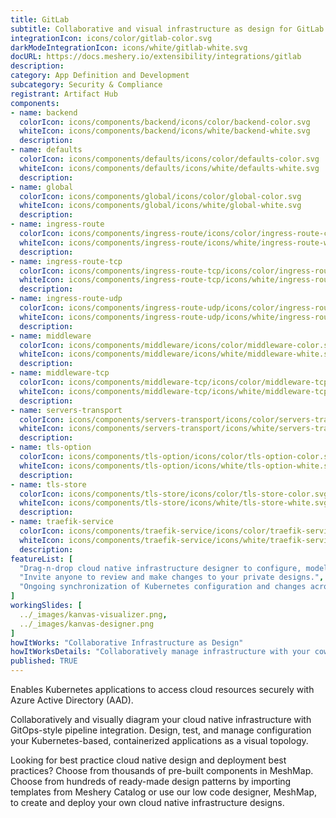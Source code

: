```yaml
---
title: GitLab
subtitle: Collaborative and visual infrastructure as design for GitLab
integrationIcon: icons/color/gitlab-color.svg
darkModeIntegrationIcon: icons/white/gitlab-white.svg
docURL: https://docs.meshery.io/extensibility/integrations/gitlab
description: 
category: App Definition and Development
subcategory: Security & Compliance
registrant: Artifact Hub
components: 
- name: backend
  colorIcon: icons/components/backend/icons/color/backend-color.svg
  whiteIcon: icons/components/backend/icons/white/backend-white.svg
  description: 
- name: defaults
  colorIcon: icons/components/defaults/icons/color/defaults-color.svg
  whiteIcon: icons/components/defaults/icons/white/defaults-white.svg
  description: 
- name: global
  colorIcon: icons/components/global/icons/color/global-color.svg
  whiteIcon: icons/components/global/icons/white/global-white.svg
  description: 
- name: ingress-route
  colorIcon: icons/components/ingress-route/icons/color/ingress-route-color.svg
  whiteIcon: icons/components/ingress-route/icons/white/ingress-route-white.svg
  description: 
- name: ingress-route-tcp
  colorIcon: icons/components/ingress-route-tcp/icons/color/ingress-route-tcp-color.svg
  whiteIcon: icons/components/ingress-route-tcp/icons/white/ingress-route-tcp-white.svg
  description: 
- name: ingress-route-udp
  colorIcon: icons/components/ingress-route-udp/icons/color/ingress-route-udp-color.svg
  whiteIcon: icons/components/ingress-route-udp/icons/white/ingress-route-udp-white.svg
  description: 
- name: middleware
  colorIcon: icons/components/middleware/icons/color/middleware-color.svg
  whiteIcon: icons/components/middleware/icons/white/middleware-white.svg
  description: 
- name: middleware-tcp
  colorIcon: icons/components/middleware-tcp/icons/color/middleware-tcp-color.svg
  whiteIcon: icons/components/middleware-tcp/icons/white/middleware-tcp-white.svg
  description: 
- name: servers-transport
  colorIcon: icons/components/servers-transport/icons/color/servers-transport-color.svg
  whiteIcon: icons/components/servers-transport/icons/white/servers-transport-white.svg
  description: 
- name: tls-option
  colorIcon: icons/components/tls-option/icons/color/tls-option-color.svg
  whiteIcon: icons/components/tls-option/icons/white/tls-option-white.svg
  description: 
- name: tls-store
  colorIcon: icons/components/tls-store/icons/color/tls-store-color.svg
  whiteIcon: icons/components/tls-store/icons/white/tls-store-white.svg
  description: 
- name: traefik-service
  colorIcon: icons/components/traefik-service/icons/color/traefik-service-color.svg
  whiteIcon: icons/components/traefik-service/icons/white/traefik-service-white.svg
  description: 
featureList: [
  "Drag-n-drop cloud native infrastructure designer to configure, model, and deploy your workloads.",
  "Invite anyone to review and make changes to your private designs.",
  "Ongoing synchronization of Kubernetes configuration and changes across any number of clusters."
]
workingSlides: [
  ../_images/kanvas-visualizer.png,
  ../_images/kanvas-designer.png
]
howItWorks: "Collaborative Infrastructure as Design"
howItWorksDetails: "Collaboratively manage infrastructure with your coworkers synchronously sharing the same designs."
published: TRUE
---
```

<p>
Enables Kubernetes applications to access cloud resources securely with Azure Active Directory (AAD).
</p>
<p>
    Collaboratively and visually diagram your cloud native infrastructure with GitOps-style pipeline integration. Design, test, and manage configuration your Kubernetes-based, containerized applications as a visual topology.
</p>
<p>
    Looking for best practice cloud native design and deployment best practices? Choose from thousands of pre-built components in MeshMap. Choose from hundreds of ready-made design patterns by importing templates from Meshery Catalog or use our low code designer, MeshMap, to create and deploy your own cloud native infrastructure designs.
</p>
